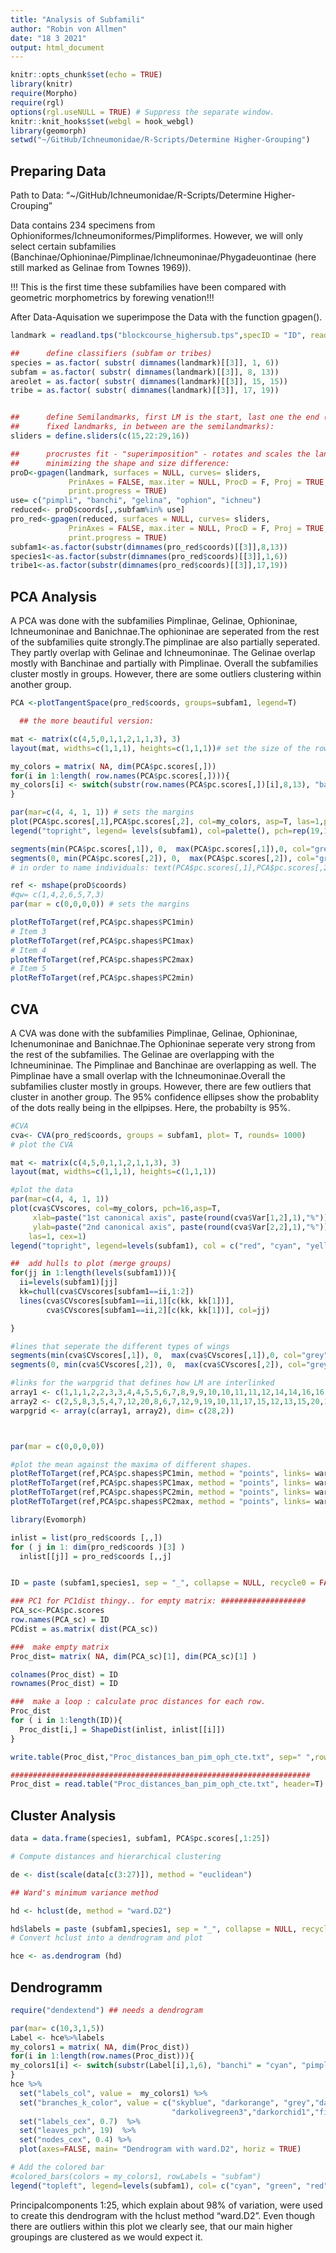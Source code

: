 ```yaml
---
title: "Analysis of Subfamili"
author: "Robin von Allmen"
date: "18 3 2021"
output: html_document
---
```


```r
knitr::opts_chunk$set(echo = TRUE)
library(knitr)
require(Morpho)
require(rgl)
options(rgl.useNULL = TRUE) # Suppress the separate window.
knitr::knit_hooks$set(webgl = hook_webgl)
library(geomorph)
setwd("~/GitHub/Ichneumonidae/R-Scripts/Determine Higher-Grouping")
```

## Preparing Data

Path to Data: "~/GitHub/Ichneumonidae/R-Scripts/Determine Higher-Crouping"

Data contains 234 specimens from Ophioniformes/Ichneumoniformes/Pimpliformes. However, we will only select certain subfamilies (Banchinae/Ophioninae/Pimplinae/Ichneumoninae/Phygadeuontinae (here still marked as Gelinae from Townes 1969)).

!!! This is the first time these subfamilies have been compared with geometric morphometrics by forewing venation!!!

After Data-Aquisation we superimpose the Data with the function gpagen().

```r

landmark = readland.tps("blockcourse_highersub.tps",specID = "ID", readcurves = T, warnmsg = TRUE)

##      define classifiers (subfam or tribes)
species = as.factor( substr( dimnames(landmark)[[3]], 1, 6))
subfam = as.factor( substr( dimnames(landmark)[[3]], 8, 13))
areolet = as.factor( substr( dimnames(landmark)[[3]], 15, 15))
tribe = as.factor( substr( dimnames(landmark)[[3]], 17, 19))


##      define Semilandmarks, first LM is the start, last one the end (those are both
##      fixed landmarks, in between are the semilandmarks):
sliders = define.sliders(c(15,22:29,16))

##      procrustes fit - "superimposition" - rotates and scales the landmarks to their closest distance,
##      minimizing the shape and size difference:
proD<-gpagen(landmark, surfaces = NULL, curves= sliders,
             PrinAxes = FALSE, max.iter = NULL, ProcD = F, Proj = TRUE,
             print.progress = TRUE)
use= c("pimpli", "banchi", "gelina", "ophion", "ichneu")
reduced<- proD$coords[,,subfam%in% use]
pro_red<-gpagen(reduced, surfaces = NULL, curves= sliders,
             PrinAxes = FALSE, max.iter = NULL, ProcD = F, Proj = TRUE,
             print.progress = TRUE)
subfam1<-as.factor(substr(dimnames(pro_red$coords)[[3]],8,13))
species1<-as.factor(substr(dimnames(pro_red$coords)[[3]],1,6))
tribe1<-as.factor(substr(dimnames(pro_red$coords)[[3]],17,19))
```

## PCA Analysis
A PCA was done with the subfamilies Pimplinae, Gelinae, Ophioninae, Ichneumoninae and Banichnae.The ophioninae are seperated from the rest of the subfamilies quite strongly.The pimplinae are also partially seperated. They partly overlap with Gelinae and Ichneumoninae. The Gelinae overlap mostly with Banchinae and partially with Pimplinae. Overall the subfamilies cluster mostly in groups. However, there are some outliers clustering within another group.   

```r

PCA <-plotTangentSpace(pro_red$coords, groups=subfam1, legend=T)


```


```r
  ## the more beautiful version:

mat <- matrix(c(4,5,0,1,1,2,1,1,3), 3)
layout(mat, widths=c(1,1,1), heights=c(1,1,1))# set the size of the rows and columns

my_colors = matrix( NA, dim(PCA$pc.scores[,]))
for(i in 1:length( row.names(PCA$pc.scores[,]))){
my_colors[i] <- switch(substr(row.names(PCA$pc.scores[,])[i],8,13), "banchi" = "gold1", "pimpli" = "chartreuse3", "gelina" = "lightpink", "ophion" = "blueviolet", "ichneu" = "lightskyblue")
}

par(mar=c(4, 4, 1, 1)) # sets the margins
plot(PCA$pc.scores[,1],PCA$pc.scores[,2], col=my_colors, asp=T, las=1,pch=16, cex=1.5)
legend("topright", legend= levels(subfam1), col=palette(), pch=rep(19,14) )

segments(min(PCA$pc.scores[,1]), 0,  max(PCA$pc.scores[,1]),0, col="grey", lty="dashed")
segments(0, min(PCA$pc.scores[,2]), 0,  max(PCA$pc.scores[,2]), col="grey", lty="dashed")
# in order to name individuals: text(PCA$pc.scores[,1],PCA$pc.scores[,2], species)

ref <- mshape(proD$coords)
#qw= c(1,4,2,6,5,7,3)
par(mar = c(0,0,0,0)) # sets the margins

plotRefToTarget(ref,PCA$pc.shapes$PC1min)
# Item 3
plotRefToTarget(ref,PCA$pc.shapes$PC1max)
# Item 4
plotRefToTarget(ref,PCA$pc.shapes$PC2max)
# Item 5
plotRefToTarget(ref,PCA$pc.shapes$PC2min)
```

## CVA
A CVA was done with the subfamilies Pimplinae, Gelinae, Ophioninae, Ichenumoninae and Banichnae.The Ophioninae seperate very strong from the rest of the subfamilies. The Gelinae are overlapping with the Ichneumininae. The Pimplinae and Banchinae are overlapping as well. The Pimplinae have a small overlap with the Ichneumoninae.Overall the subfamilies cluster mostly in groups. However, there are few outliers that cluster in another group.
The 95% confidence ellipses show the probablity of the dots really being in the ellpipses. Here, the probabilty is 95%.
```r
#CVA
cva<- CVA(pro_red$coords, groups = subfam1, plot= T, rounds= 1000)
# plot the CVA

mat <- matrix(c(4,5,0,1,1,2,1,1,3), 3)
layout(mat, widths=c(1,1,1), heights=c(1,1,1))

#plot the data
par(mar=c(4, 4, 1, 1))
plot(cva$CVscores, col=my_colors, pch=16,asp=T,
     xlab=paste("1st canonical axis", paste(round(cva$Var[1,2],1),"%")),
     ylab=paste("2nd canonical axis", paste(round(cva$Var[2,2],1),"%")),
    las=1, cex=1)
legend("topright", legend=levels(subfam1), col = c("red", "cyan", "yellow", "purple", "green"), pch=16)

##  add hulls to plot (merge groups)
for(jj in 1:length(levels(subfam1))){
  ii=levels(subfam1)[jj]
  kk=chull(cva$CVscores[subfam1==ii,1:2])
  lines(cva$CVscores[subfam1==ii,1][c(kk, kk[1])],
        cva$CVscores[subfam1==ii,2][c(kk, kk[1])], col=jj)

}

#lines that seperate the different types of wings
segments(min(cva$CVscores[,1]), 0,  max(cva$CVscores[,1]),0, col="grey", lty="dashed")
segments(0, min(cva$CVscores[,2]), 0,  max(cva$CVscores[,2]), col="grey", lty="dashed")

#links for the warpgrid that defines how LM are interlinked
array1 <- c(1,1,1,2,2,3,3,4,4,5,5,6,7,8,9,9,10,10,11,11,12,14,14,16,16,17,18,20)
array2 <- c(2,5,8,3,5,4,7,12,20,8,6,7,12,9,19,10,11,17,15,12,13,15,20,17,21,18,19,21)
warpgrid <- array(c(array1, array2), dim= c(28,2))



par(mar = c(0,0,0,0))

#plot the mean against the maxima of different shapes.
plotRefToTarget(ref,PCA$pc.shapes$PC1min, method = "points", links= warpgrid, col = "pink")
plotRefToTarget(ref,PCA$pc.shapes$PC1max, method = "points", links= warpgrid)
plotRefToTarget(ref,PCA$pc.shapes$PC2min, method = "points", links= warpgrid)
plotRefToTarget(ref,PCA$pc.shapes$PC2max, method = "points", links= warpgrid)

```

```r
library(Evomorph)

inlist = list(pro_red$coords [,,])
for ( j in 1: dim(pro_red$coords )[3] )
  inlist[[j]] = pro_red$coords [,,j]


ID = paste (subfam1,species1, sep = "_", collapse = NULL, recycle0 = FALSE)

### PC1 for PC1dist thingy.. for empty matrix: ###################
PCA_sc<-PCA$pc.scores
row.names(PCA_sc) = ID
PCdist = as.matrix( dist(PCA_sc))

###  make empty matrix 
Proc_dist= matrix( NA, dim(PCA_sc)[1], dim(PCA_sc)[1] )

colnames(Proc_dist) = ID
rownames(Proc_dist) = ID

###  make a loop : calculate proc distances for each row. 
Proc_dist
for ( i in 1:length(ID)){
  Proc_dist[i,] = ShapeDist(inlist, inlist[[i]])
}

write.table(Proc_dist,"Proc_distances_ban_pim_oph_cte.txt", sep=" ",row.names = TRUE, col.names = TRUE)

###################################################################
Proc_dist = read.table("Proc_distances_ban_pim_oph_cte.txt", header=T)
```
## Cluster Analysis
```r

data = data.frame(species1, subfam1, PCA$pc.scores[,1:25])

# Compute distances and hierarchical clustering

de <- dist(scale(data[c(3:27)]), method = "euclidean")

## Ward's minimum variance method

hd <- hclust(de, method = "ward.D2")

hd$labels = paste (subfam1,species1, sep = "_", collapse = NULL, recycle0 = FALSE)
# Convert hclust into a dendrogram and plot

hce <- as.dendrogram (hd)
```
## Dendrogramm
```r
require("dendextend") ## needs a dendrogram

par(mar= c(10,3,1,5))
Label <- hce%>%labels
my_colors1 = matrix( NA, dim(Proc_dist))
for(i in 1:length(row.names(Proc_dist))){
my_colors1[i] <- switch(substr(Label[i],1,6), "banchi" = "cyan", "pimpli" = "yellow", "gelina" = "green", "ophion" = "darkblue", "ichneu" = "red")
}
hce %>%
  set("labels_col", value =  my_colors1) %>%
  set("branches_k_color", value = c("skyblue", "darkorange", "grey","darkorange4","deepskyblue4",
                                    "darkolivegreen3","darkorchid1","firebrick","gold1","aquamarine2","brown2","darkseagreen3","black"),k = 13) %>%
  set("labels_cex", 0.7)  %>%
  set("leaves_pch", 19)  %>% 
  set("nodes_cex", 0.4) %>%
  plot(axes=FALSE, main= "Dendrogram with ward.D2", horiz = TRUE)

# Add the colored bar
#colored_bars(colors = my_colors1, rowLabels = "subfam")
legend("topleft", legend=levels(subfam1), col= c("cyan", "green", "red", "darkblue", "yellow"), pch=15)
```

Principalcomponents 1:25, which explain about 98% of variation, were used to create this dendrogram with the hclust method "ward.D2". Even though there are outliers within this plot we clearly see, that our main higher groupings are clustered as we would expect it. 

